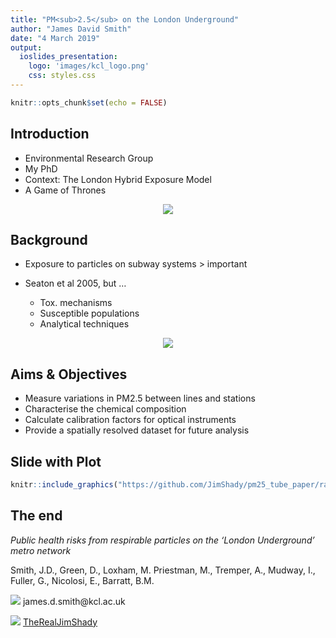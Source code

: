 ```yaml
---
title: "PM<sub>2.5</sub> on the London Underground"
author: "James David Smith"
date: "4 March 2019"
output: 
  ioslides_presentation:
    logo: 'images/kcl_logo.png'
    css: styles.css
---
```


```r
knitr::opts_chunk$set(echo = FALSE)
```

## Introduction

- Environmental Research Group
- My PhD
- Context: The London Hybrid Exposure Model
- A Game of Thrones

<p align="center"> 
<img src="images/white_walker.gif">
</p>
  
## Background

- Exposure to particles on subway systems > important

- Seaton et al 2005, but ...
    - Tox. mechanisms
    - Susceptible populations
    - Analytical techniques
    
<p align="center"> 
<img src="images/seaton.png">
</p> 

## Aims & Objectives

- Measure variations in PM2.5 between lines and stations
- Characterise the chemical composition
- Calculate calibration factors for optical instruments
- Provide a spatially resolved dataset for future analysis

## Slide with Plot
```r
knitr::include_graphics("https://github.com/JimShady/pm25_tube_paper/raw/master/outputs/map_animation.gif")
```

## The end

_Public health risks from respirable particles on the 'London Underground' metro network_

Smith, J.D., Green, D., Loxham, M. Priestman, M., Tremper, A., Mudway, I., Fuller, G., Nicolosi, E., Barratt, B.M.


![](images/email_logo.jpg) james.d.smith@kcl.ac.uk

![](images/twitter_logo.png) [TheRealJimShady](http://twitter.com/therealjimshady)

